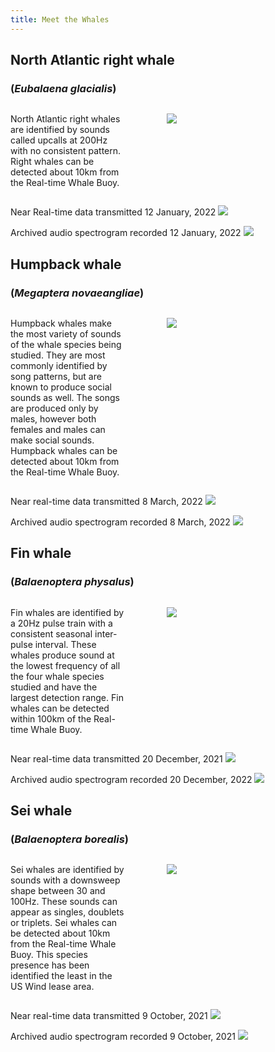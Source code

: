 ```yaml
---
title: Meet the Whales
---
```


## North Atlantic right whale 
### (*Eubalaena glacialis*)

::: columns
::: {.column width="40%"}
North Atlantic right whales are identified by sounds called upcalls at 200Hz with no consistent pattern. Right whales can be detected about 10km from the Real-time Whale Buoy. 
:::

::: {.column width="5%"}
:::

::: {.column width="55%"}
![](images/NARW_publicdomain.png)
:::
:::

Near Real-time data transmitted 12 January, 2022 
![](images/RT_RWD_12Jan22_045600.png)

Archived audio spectrogram recorded 12 January, 2022 
![](images/RWD_20220112_045600.png)

## Humpback whale 
### (*Megaptera novaeangliae*)

::: columns
::: {.column width="40%"}
Humpback whales make the most variety of sounds of the whale species being studied. They are most commonly identified by song patterns, but are known to produce social sounds as well. The songs are produced only by males, however both females and males can make social sounds. Humpback whales can be detected about 10km from the Real-time Whale Buoy. 
:::

::: {.column width="5%"}
:::

::: {.column width="55%"}
![](images/Humpbackwhale_publicdomain.png) 
:::
:::

Near real-time data transmitted 8 March, 2022 
![](images/RT_HWSong_08Mar22_175600.png) 

Archived audio spectrogram recorded 8 March, 2022 
![](images/HWD_20220308_175600.png)

## Fin whale
### (*Balaenoptera physalus*)

::: columns
::: {.column width="40%"}
Fin whales are identified by a 20Hz pulse train with a consistent seasonal inter-pulse interval. These whales produce sound at the lowest frequency of all the four whale species studied and have the largest detection range. Fin whales can be detected within 100km of the Real-time Whale Buoy. 
:::

::: {.column width="5%"}
:::

::: {.column width="55%"}
![](images/Finwhale_creditGREMM.png)
:::
:::

Near real-time data transmitted 20 December, 2021
![](images/RT_FWD_12Dec2021_010300.png)

Archived audio spectrogram recorded 20 December, 2022
![](images/FWD_20211220_010300.png) 


## Sei whale
### (*Balaenoptera borealis*)

::: columns
::: {.column width="40%"}
Sei whales are identified by sounds with a downsweep shape between 30 and 100Hz. These sounds can appear as singles, doublets or triplets. Sei whales can be detected about 10km from the Real-time Whale Buoy. This species presence has been identified the least in the US Wind lease area. 
:::

::: {.column width="5%"}
:::

::: {.column width="55%"}
![](images/Seiwhale_NOAAfisheries.png) 
:::
:::

Near real-time data transmitted 9 October, 2021 
![](images/RT_SWD_09Oct2021_131000.png) 

Archived audio spectrogram recorded 9 October, 2021
![](images/SWD_20211009_131000.png) 




